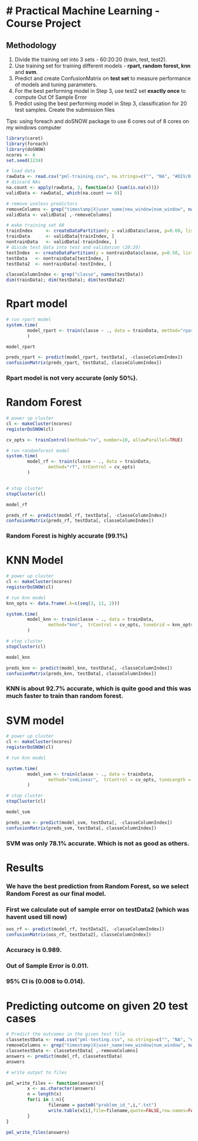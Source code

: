 # Practical Machine Learning - Course Project
========================================================

## Methodology
1. Divide the training set into 3 sets - 60:20:20 (train, test, test2).  
2. Use training set for training different models - **rpart, random forest, knn** and **svm**.  
3. Predict and create ConfusionMatrix on **test set** to measure performance of models and tuning parameters.
4. For the best performing model in Step 3, use test2 set **exactly once** to compute Out Of Sample Error
5. Predict using the best performing model in Step 3, classification for 20 test samples. Create the submission files

Tips: using foreach and doSNOW package to use 6 cores out of 8 cores on my windows computer

```r
library(caret) 
library(foreach)
library(doSNOW)
ncores <- 6
set.seed(1234)
```

```r

# load data
rawData <- read.csv("pml-training.csv", na.strings=c("", "NA", "#DIV/0!"))
# discard NAs
na.count <- apply(rawData, 2, function(x) {sum(is.na(x))}) 
validData <- rawData[, which(na.count == 0)]

# remove useless predictors
removeColumns <- grep("timestamp|X|user_name|new_window|num_window", names(validData))
validData <- validData[ ,-removeColumns]

# make training set 60
trainIndex     <- createDataPartition(y = validData$classe, p=0.60, list=FALSE)
trainData      <- validData[trainIndex, ]
nontrainData   <- validData[-trainIndex, ]
# divide test data into test and validation (20:20)
testIndex  <- createDataPartition(y = nontrainData$classe, p=0.50, list=FALSE)
testData   <- nontrainData[testIndex, ]
testData2  <- nontrainData[-testIndex, ]

classeColumnIndex <- grep("classe", names(testData))
dim(trainData); dim(testData); dim(testData2)

```
# Rpart model

```r
# run rpart model
system.time(
        model_rpart <- train(classe ~ ., data = trainData, method="rpart")
        )

model_rpart
```

```r
preds_rpart <- predict(model_rpart, testData[, -classeColumnIndex])
confusionMatrix(preds_rpart, testData[, classeColumnIndex])

```

### Rpart model is not very accurate (only 50%). 

# Random Forest

```r
# power up cluster
cl <- makeCluster(ncores)
registerDoSNOW(cl)

cv_opts <- trainControl(method="cv", number=10, allowParallel=TRUE)

# run randomforest model
system.time(
        model_rf <- train(classe ~ ., data = trainData, 
                method="rf", trControl = cv_opts)
        )


# stop cluster
stopCluster(cl)

model_rf
```

```r
preds_rf <- predict(model_rf, testData[, -classeColumnIndex])
confusionMatrix(preds_rf, testData[, classeColumnIndex])

```
### Random Forest is highly accurate (99.1%)

# KNN Model

```r

# power up cluster
cl <- makeCluster(ncores)
registerDoSNOW(cl) 

# run knn model
knn_opts <- data.frame(.k=c(seq(3, 11, 2)))

system.time(
        model_knn <- train(classe ~ ., data = trainData, 
                method="knn",  trControl = cv_opts, tuneGrid = knn_opts)
        )

# stop cluster
stopCluster(cl)

model_knn
```

```r
preds_knn <- predict(model_knn, testData[, -classeColumnIndex])
confusionMatrix(preds_knn, testData[, classeColumnIndex])

```
### KNN is about 92.7% accurate, which is quite good and this was much faster to train than random forest.

# SVM model

```r

# power up cluster
cl <- makeCluster(ncores)
registerDoSNOW(cl)

# run knn model

system.time(
        model_svm <- train(classe ~ ., data = trainData, 
                method="svmLinear",  trControl = cv_opts, tuneLength = 5)
        )

# stop cluster
stopCluster(cl)

model_svm
```

```r
preds_svm <- predict(model_svm, testData[, -classeColumnIndex])
confusionMatrix(preds_svm, testData[, classeColumnIndex])

```
### SVM was only 78.1% accurate. Which is not as good as others.

# Results
### We have the best prediction from Random Forest, so we select Random Forest as our final model.
### First we calculate out of sample error on testData2 (which was havent used till now)
```r
oos_rf <- predict(model_rf, testData2[, -classeColumnIndex])
confusionMatrix(oos_rf, testData2[, classeColumnIndex])

```
### Accuracy is 0.989.  
### Out of Sample Error is 0.011.  
### 95% CI is (0.008 to 0.014).  

# Predicting outcome on given 20 test cases
```r
# Predict the outcomes in the given test file
classetestData <- read.csv("pml-testing.csv", na.strings=c("", "NA", "#DIV/0!"))
removeColumns <- grep("timestamp|X|user_name|new_window|num_window", names(classetestData))
classetestData <- classetestData[ ,-removeColumns]
answers <- predict(model_rf, classetestData)
answers

# write output to files

pml_write_files <- function(answers){
        x <- as.character(answers)
        n = length(x)
        for(i in 1:n){
                filename = paste0("problem_id_",i,".txt")
                write.table(x[i],file=filename,quote=FALSE,row.names=FALSE,col.names=FALSE)
        }
}

pml_write_files(answers)

```
